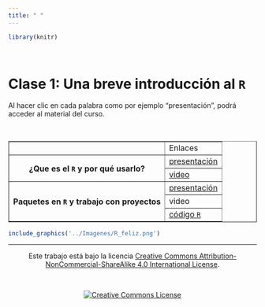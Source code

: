 ```yaml
---
title: " "
---
```


```r

library(knitr)
```

<br>

# Clase 1: Una breve introducción al `R`

Al hacer clic en cada palabra como por ejemplo "presentación", podrá acceder al material del curso.

<br>

<div class = "row">

<div class = "col-md-6">

<table border="1">
<tr>
 <th></th>
 <td>Enlaces</td>
</tr>

<tr>
 <th rowspan="2">¿Que es el `R` y por qué usarlo?</th>
 <td>[presentación](https://leo4luffy.github.io/Dapositivas_R_amigable/clase_1a#1)</td>
</tr>
<tr>
 <td>[video](https://youtu.be/dSWdCOPmIuM)</td>
</tr>

<tr>
 <th rowspan="3">Paquetes en `R` y trabajo con proyectos</th>
 <td>[presentación](https://leo4luffy.github.io/Dapositivas_R_amigable/clase_1b#1)</td>
</tr>
<tr>
 <td>video</td>
</tr>
<tr>
 <td><a href="../codigos/clase_1b.R" class="export">código `R`</a></td>
</tr>

</table>

</div>

<div class = "col-md-6">

```r

include_graphics('../Imagenes/R_feliz.png')
```

</div>

</div>

<hr>

<section style="text-align: center;">Este trabajo está bajo la licencia <a rel="license" href="http://creativecommons.org/licenses/by-nc-sa/4.0/">Creative Commons Attribution-NonCommercial-ShareAlike 4.0 International License</a>.</section>

<br>

<section style="text-align: center;"><a rel="license" href="http://creativecommons.org/licenses/by-nc-sa/4.0/"><img alt="Creative Commons License" style="border-width:0" src="https://i.creativecommons.org/l/by-nc-sa/4.0/88x31.png" /></a><br/></section>